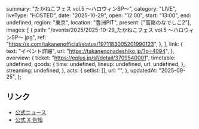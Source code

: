   summary: "たかねこフェス vol.5 〜ハロウィンSP〜",
  category: "LIVE",
  liveType: "HOSTED",
  date: "2025-10-29",
  open: "12:00",
  start: "13:00",
  end: undefined,
  region: "東京",
  location: "豊洲PIT",
  present: ["高嶺のなでしこ2"],
  images: [
    {
      path: "/events/2025/2025-10-29_たかねこフェス vol.5 〜ハロウィンSP〜.jpg",
      ref: "https://x.com/takanenofficial/status/1971183005201990123",
    },
  ],
  link: {
    text: "イベント詳細",
    url: "https://takanenonadeshiko.jp/?p=4094",
  },
  overview: {
    ticket: "https://eplus.jp/sf/detail/3709540001",
    timetable: undefined,
    goods: {
      time: undefined,
      lineup: undefined,
      url: undefined,
    },
    streaming: undefined,
  },
  acts: {
    setlist: [],
    url: "",
  },
  updatedAt: "2025-09-25",
};

## リンク

- [公式ニュース](https://takanenonadeshiko.jp/?p=4094)
- [公式 X 告知](https://x.com/takanenofficial/status/1971183005201990123)

